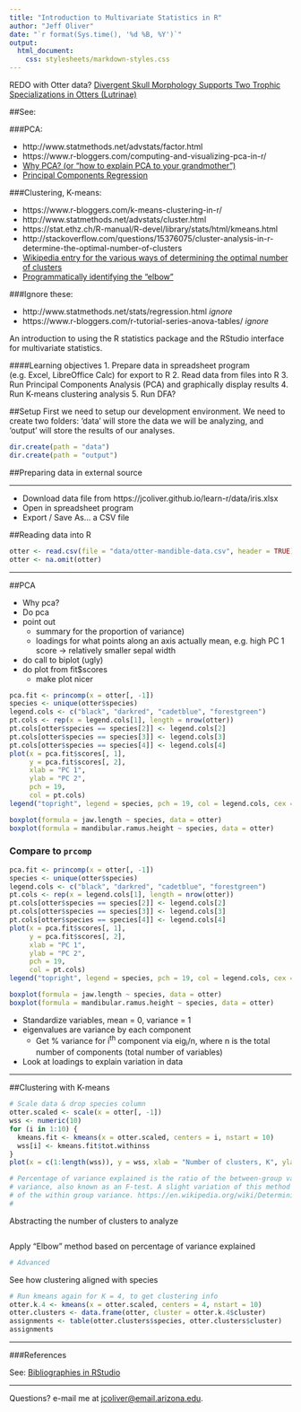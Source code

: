 ```yaml
---
title: "Introduction to Multivariate Statistics in R"
author: "Jeff Oliver"
date: "`r format(Sys.time(), '%d %B, %Y')`"
output: 
  html_document:
    css: stylesheets/markdown-styles.css
---
```


REDO with Otter data?
[Divergent Skull Morphology Supports Two Trophic Specializations in Otters (Lutrinae)](https://dx.doi.org/10.1371%2Fjournal.pone.0143236)

##See: 

###PCA:

+ http://www.statmethods.net/advstats/factor.html
+ https://www.r-bloggers.com/computing-and-visualizing-pca-in-r/
+ [Why PCA? (or "how to explain PCA to your grandmother")](http://stats.stackexchange.com/questions/2691/making-sense-of-principal-component-analysis-eigenvectors-eigenvalues)
+ [Principal Components Regression](https://www.r-bloggers.com/performing-principal-components-regression-pcr-in-r/)

###Clustering, K-means:

+ https://www.r-bloggers.com/k-means-clustering-in-r/
+ http://www.statmethods.net/advstats/cluster.html
+ https://stat.ethz.ch/R-manual/R-devel/library/stats/html/kmeans.html
+ http://stackoverflow.com/questions/15376075/cluster-analysis-in-r-determine-the-optimal-number-of-clusters
+ [Wikipedia entry for the various ways of determining the optimal number of clusters](https://en.wikipedia.org/wiki/Determining_the_number_of_clusters_in_a_data_set)
+ [Programmatically identifying the "elbow"](http://stackoverflow.com/questions/2018178/finding-the-best-trade-off-point-on-a-curve)

###Ignore these:

+ http://www.statmethods.net/stats/regression.html _ignore_
+ https://www.r-bloggers.com/r-tutorial-series-anova-tables/ _ignore_

An introduction to using the R statistics package and the RStudio interface for multivariate statistics.

####Learning objectives
1. Prepare data in spreadsheet program (e.g. Excel, LibreOffice Calc) for export to R
2. Read data from files into R
3. Run Principal Components Analysis (PCA) and graphically display results
4. Run K-means clustering analysis
5. Run DFA?

##Setup
First we need to setup our development environment. We need to create two folders: 'data' will store the data we will be analyzing, and 'output' will store the results of our analyses.
```r
dir.create(path = "data")
dir.create(path = "output")
```

##Preparing data in external source

***
+ Download data file from https://jcoliver.github.io/learn-r/data/iris.xlsx
+ Open in spreadsheet program
+ Export / Save As... a CSV file

##Reading data into R
```r
otter <- read.csv(file = "data/otter-mandible-data.csv", header = TRUE)
otter <- na.omit(otter)
```
***

##PCA

+ Why pca?
+ Do pca
+ point out
  + summary for the proportion of variance)
  + loadings for what points along an axis actually mean, e.g. high PC 1 score -> relatively smaller sepal width
+ do call to biplot (ugly)
+ do plot from fit$scores
  + make plot nicer

```r
pca.fit <- princomp(x = otter[, -1])
species <- unique(otter$species)
legend.cols <- c("black", "darkred", "cadetblue", "forestgreen")
pt.cols <- rep(x = legend.cols[1], length = nrow(otter))
pt.cols[otter$species == species[2]] <- legend.cols[2]
pt.cols[otter$species == species[3]] <- legend.cols[3]
pt.cols[otter$species == species[4]] <- legend.cols[4]
plot(x = pca.fit$scores[, 1],
     y = pca.fit$scores[, 2],
     xlab = "PC 1",
     ylab = "PC 2",
     pch = 19,
     col = pt.cols)
legend("topright", legend = species, pch = 19, col = legend.cols, cex = 0.6)

boxplot(formula = jaw.length ~ species, data = otter)
boxplot(formula = mandibular.ramus.height ~ species, data = otter)
```

### Compare to `prcomp`

```r
pca.fit <- princomp(x = otter[, -1])
species <- unique(otter$species)
legend.cols <- c("black", "darkred", "cadetblue", "forestgreen")
pt.cols <- rep(x = legend.cols[1], length = nrow(otter))
pt.cols[otter$species == species[2]] <- legend.cols[2]
pt.cols[otter$species == species[3]] <- legend.cols[3]
pt.cols[otter$species == species[4]] <- legend.cols[4]
plot(x = pca.fit$scores[, 1],
     y = pca.fit$scores[, 2],
     xlab = "PC 1",
     ylab = "PC 2",
     pch = 19,
     col = pt.cols)
legend("topright", legend = species, pch = 19, col = legend.cols, cex = 0.6)

boxplot(formula = jaw.length ~ species, data = otter)
boxplot(formula = mandibular.ramus.height ~ species, data = otter)
```


+ Standardize variables, mean = 0, variance = 1
+ eigenvalues are variance by each component
  + Get % variance for i^th^ component via eig~i~/n, where n is the total number of components (total number of variables)
+ Look at loadings to explain variation in data

***

##Clustering with K-means

```r
# Scale data & drop species column
otter.scaled <- scale(x = otter[, -1])
wss <- numeric(10)
for (i in 1:10) {
  kmeans.fit <- kmeans(x = otter.scaled, centers = i, nstart = 10)
  wss[i] <- kmeans.fit$tot.withinss
}
plot(x = c(1:length(wss)), y = wss, xlab = "Number of clusters, K", ylab = "Total within SS", type = "b")

# Percentage of variance explained is the ratio of the between-group variance to the total 
# variance, also known as an F-test. A slight variation of this method plots the curvature 
# of the within group variance. https://en.wikipedia.org/wiki/Determining_the_number_of_clusters_in_a_data_set
# 

```

Abstracting the number of clusters to analyze
```r
```

Apply "Elbow" method based on percentage of variance explained
```r
# Advanced
```

See how clustering aligned with species
```r
# Run kmeans again for K = 4, to get clustering info
otter.k.4 <- kmeans(x = otter.scaled, centers = 4, nstart = 10)
otter.clusters <- data.frame(otter, cluster = otter.k.4$cluster)
assignments <- table(otter.clusters$species, otter.clusters$cluster)
assignments

```

***

###References

See: [Bibliographies in RStudio](http://rmarkdown.rstudio.com/authoring_bibliographies_and_citations.html)

***

Questions?  e-mail me at <a href="mailto:jcoliver@email.arizona.edu">jcoliver@email.arizona.edu</a>.
